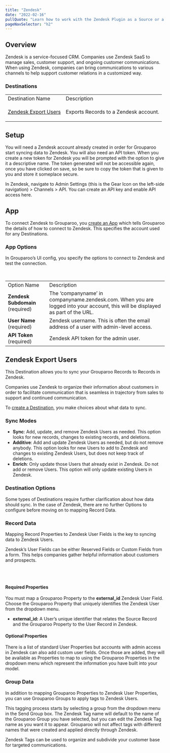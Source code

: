 ```yaml
---
title: "Zendesk"
date: "2022-02-16"
pullQuote: "Learn how to work with the Zendesk Plugin as a Source or a Destination."
pageNavSelector: "h2"
---
```


<PluginDocsLinks plugin="Zendesk" />

## Overview

Zendesk is a service-focused CRM. Companies use Zendesk SaaS to manage sales, customer support, and ongoing customer communications. When using Zendesk, companies can bring communications to various channels to help support customer relations in a customized way.

### Destinations

<table className='docTable'>
    <tablebody>
  <tr>
   <td>Destination Name
   </td>
   <td>Description
   </td>
  </tr>
  <tr>
   <td>

<a href="#zendesk-export-users">Zendesk Export Users</a>
   </td>
   <td>Exports Records to a Zendesk account.
   </td>
  </tr>
  </tablebody>
</table>

## Setup

You will need a Zendesk account already created in order for Grouparoo start syncing data to Zendesk. You will also need an API token. When you create a new token for Zendesk you will be prompted with the option to give it a descriptive name. The token generated will not be accessible again, once you have clicked on save, so be sure to copy the token that is given to you and store it someplace secure.

In Zendesk, navigate to Admin Settings (this is the Gear Icon on the left-side navigation) > Channels > API. You can create an API key and enable API access here.

## App

To connect Zendesk to Grouparoo, you [create an App](https://www.grouparoo.com/docs/config/apps) which tells Grouparoo the details of how to connect to Zendesk. This specifies the account used for any Destinations.

### App Options

In Grouparoo’s UI config, you specify the options to connect to Zendesk and test the connection.

<ImageInBrowserFrame
  src="/images/docs/integrations/zendesk/app/options.png"
  alt="Zendesk App Options"
  width={750}
  height={359}
/>
<br />

<table className="docTable">
  <tablebody>
    <tr>
      <td>Option Name</td>
      <td>Description</td>
    </tr>
    <tr>
      <td>
        <strong>Zendesk Subdomain</strong> (required)
      </td>
      <td>
        The ‘companyname’ in companyname.zendesk.com. When you are logged into
        your account, this will be displayed as part of the URL.
      </td>
    </tr>
    <tr>
      <td>
        <strong>User Name</strong> (required)
      </td>
      <td>
        Zendesk username. This is often the email address of a user with
        admin-level access.
      </td>
    </tr>
    <tr>
      <td>
        <strong>API Token </strong>(required)
      </td>
      <td>Zendesk API token for the admin user.</td>
    </tr>
  </tablebody>
</table>

## Zendesk Export Users

This Destination allows you to sync your Grouparoo Records to Records in Zendesk.

Companies use Zendesk to organize their information about customers in order to facilitate communication that is seamless in trajectory from sales to support and continued communication.

To [create a Destination](https://www.grouparoo.com/docs/config/destinations), you make choices about what data to sync.

### Sync Modes

- **Sync**: Add, update, and remove Zendesk Users as needed. This option looks for new records, changes to existing records, and deletions.
- **Additive**: Add and update Zendesk Users as needed, but do not remove anybody. This option looks for new Users to add to Zendesk and changes to existing Zendesk Users, but does not keep track of deletions.
- **Enrich**: Only update those Users that already exist in Zendesk. Do not add or remove Users. This option will only update existing Users in Zendesk.

### Destination Options

Some types of Destinations require further clarification about how data should sync. In the case of Zendesk, there are no further Options to configure before moving on to mapping Record Data.

### Record Data

Mapping Record Properties to Zendesk User Fields is the key to syncing data to Zendesk Users.

Zendesk’s User Fields can be either Reserved Fields or Custom Fields from a form. This helps companies gather helpful information about customers and prospects.

<ImageInBrowserFrame
  src="/images/docs/integrations/zendesk/export-users/properties.png"
  alt="Zendesk Export Users Properties"
  width={750}
  height={670}
/>
<br />
<br />

#### Required Properties

You must map a Grouparoo Property to the **external_id** Zendesk User Field. Choose the Grouparoo Property that uniquely identifies the Zendesk User from the dropdown menu.

- **external_id:** A User’s unique identifier that relates the Source Record and the Grouparoo Property to the User Record in Zendesk.

#### Optional Properties

There is a list of standard User Properties but accounts with admin access in Zendesk can also add custom user fields. Once those are added, they will be available as Properties to map to using the Grouparoo Properties in the dropdown menu which represent the information you have built into your model.

### Group Data

In addition to mapping Grouparoo Properties to Zendesk User Properties, you can use Grouparoo Groups to apply tags to Zendesk Users.

This tagging process starts by selecting a group from the dropdown menu in the Send Group box. The Zendesk Tag name will default to the name of the Grouparoo Group you have selected, but you can edit the Zendesk Tag name as you want it to appear. Grouparoo will not affect tags with different names that were created and applied directly through Zendesk.

Zendesk Tags can be used to organize and subdivide your customer base for targeted communications.

<ImageInBrowserFrame
  src="/images/docs/integrations/zendesk/export-users/groups.png"
  alt="Zendesk Export Users Groups"
  width={750}
  height={199}
/>
<br />

<PluginDocsIntegrationNotes plugin="Zendesk" />
